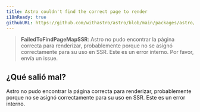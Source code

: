 ```yaml
---
title: Astro couldn't find the correct page to render
i18nReady: true
githubURL: https://github.com/withastro/astro/blob/main/packages/astro/src/core/errors/errors-data.ts
---
```



> **FailedToFindPageMapSSR**: Astro no pudo encontrar la página correcta para renderizar, probablemente porque no se asignó correctamente para su uso en SSR. Este es un error interno. Por favor, envía un issue.

## ¿Qué salió mal?
Astro no pudo encontrar la página correcta para renderizar, probablemente porque no se asignó correctamente para su uso en SSR. Este es un error interno.

